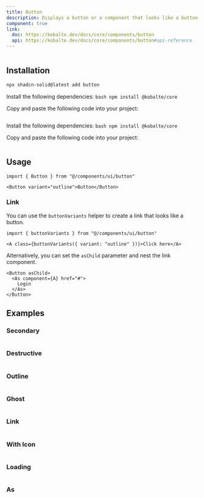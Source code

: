 ```yaml
---
title: Button
description: Displays a button or a component that looks like a button.
component: true
link:
  doc: https://kobalte.dev/docs/core/components/button
  api: https://kobalte.dev/docs/core/components/button#api-reference
---
```


<ComponentPreview name="button-demo" >

```tsx file=<rootDir>/src/registry/tailwindcss/examples/button-demo.tsx

```

</ComponentPreview>

## Installation

<ComponentInstallation >

```bash
npx shadcn-solid@latest add button
```

<Step >

<StepItem>Install the following dependencies:</StepItem>
```bash npm install @kobalte/core ```

<StepItem>Copy and paste the following code into your project:</StepItem>
```tsx file=<rootDir>/src/registry/tailwindcss/ui/button.tsx
```

</Step>

<Step >

<StepItem>Install the following dependencies:</StepItem>
```bash npm install @kobalte/core ```

<StepItem>Copy and paste the following code into your project:</StepItem>
```tsx file=<rootDir>/../packages/unocss/ui/button.tsx
```

</Step>

</ComponentInstallation>

## Usage

```tsx
import { Button } from "@/components/ui/button"
```

```tsx
<Button variant="outline">Button</Button>
```

### Link

You can use the `buttonVariants` helper to create a link that looks like a button.

```tsx
import { buttonVariants } from "@/components/ui/button"
```

```tsx
<A class={buttonVariants({ variant: "outline" })}>Click here</A>
```

Alternatively, you can set the `asChild` parameter and nest the link component.

```tsx
<Button asChild>
  <As component={A} href="#">
    Login
  </As>
</Button>
```

## Examples

### Secondary

<ComponentPreview name="button-secondary" >

```tsx file=<rootDir>/src/registry/tailwindcss/examples/button-secondary.tsx

```

</ComponentPreview>

### Destructive

<ComponentPreview name="button-destructive" >

```tsx file=<rootDir>/src/registry/tailwindcss/examples/button-destructive.tsx

```

</ComponentPreview>

### Outline

<ComponentPreview name="button-outline" >

```tsx file=<rootDir>/src/registry/tailwindcss/examples/button-outline.tsx

```

</ComponentPreview>

### Ghost

<ComponentPreview name="button-ghost" >

```tsx file=<rootDir>/src/registry/tailwindcss/examples/button-ghost.tsx

```

</ComponentPreview>

### Link

<ComponentPreview name="button-link" >

```tsx file=<rootDir>/src/registry/tailwindcss/examples/button-link.tsx

```

</ComponentPreview>

### With Icon

<ComponentPreview name="button-with-icon" >

```tsx file=<rootDir>/src/registry/tailwindcss/examples/button-with-icon.tsx

```

</ComponentPreview>

### Loading

<ComponentPreview name="button-loading" >

```tsx file=<rootDir>/src/registry/tailwindcss/examples/button-loading.tsx

```

</ComponentPreview>

### As

<ComponentPreview name="button-as-child" >

```tsx file=<rootDir>/src/registry/tailwindcss/examples/button-as-child.tsx

```

</ComponentPreview>
